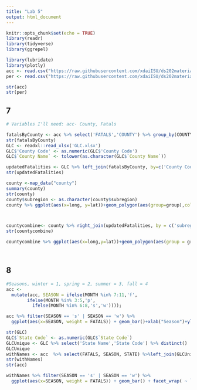 ```yaml
---
title: "Lab 5"
output: html_document
---
```


```r
knitr::opts_chunk$set(echo = TRUE)
library(readr)
library(tidyverse)
library(ggrepel)

library(lubridate)
library(plotly)
acc <- read.csv("https://raw.githubusercontent.com/xdaiISU/ds202materials/master/hwlabs/fars2017/accident.csv", stringsAsFactors = FALSE)
per <- read.csv("https://raw.githubusercontent.com/xdaiISU/ds202materials/master/hwlabs/fars2017/person.csv", stringsAsFactors = FALSE)
```

```r
str(acc)
str(per)
```


## 7
```r
# Variables I'll need: acc- County, Fatals

fatalsByCounty <- acc %>% select('FATALS','COUNTY') %>% group_by(COUNTY) %>%summarize(totalFat = sum(FATALS))
str(fatalsByCounty)
GLC <- readxl::read_xlsx('GLC.xlsx')
GLC$'County Code' <- as.numeric(GLC$'County Code')
GLC$`County Name` <- tolower(as.character(GLC$`County Name`))

updatedFatalities <- GLC %>% left_join(fatalsByCounty, by=c('County Code'='COUNTY'))
str(updatedFatalities)

county <-map_data("county")
summary(county)
str(county)
county$subregion <- as.character(county$subregion)
county %>% ggplot(aes(x=long, y=lat))+geom_polygon(aes(group=group),color='pink')



countycombine<- county %>% right_join(updatedFatalities, by = c('subregion'='County Name')) %>% select('subregion','long','lat','group','order','region', 'totalFat')
str(countycombine)

countycombine %>% ggplot(aes(x=long,y=lat))+geom_polygon(aes(group = group, fill = totalFat), color = "black")




```


## 8

```r
#Seasons, winter = 1, spring = 2, summer = 3, fall = 4
acc <- 
  mutate(acc, SEASON = ifelse(MONTH %in% 7:11,'f',
        ifelse(MONTH %in% 3:5,'p', 
          ifelse(MONTH %in% 6:8,'s','w'))));

acc %>% filter(SEASON == 's' | SEASON == 'w') %>%
  ggplot(aes(x=SEASON, weight = FATALS)) + geom_bar()+xlab("Season")+ylab("fatalities")+ggtitle("Fatalities in Summer vs Winter In Each State")

str(GLC)
GLC$`State Code` <- as.numeric(GLC$`State Code`)
GLCUnique <- GLC %>% select('State Name','State Code') %>% distinct()
GLCUnique
withNames <- acc  %>% select(FATALS, SEASON, STATE) %>%left_join(GLCUnique, by=c(STATE = 'State Code'))
str(withNames)
str(acc)

withNames %>% filter(SEASON == 's' | SEASON == 'w') %>%
  ggplot(aes(x=SEASON, weight = FATALS)) + geom_bar() + facet_wrap( ~ `State Name`, scales = "free_y")+xlab("Season")+ylab("fatalities")+ggtitle("Fatalities in Summer vs Winter In Each State")

```

